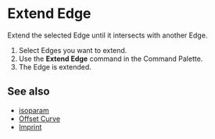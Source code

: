 
# Extend Edge

<Reference shortcut="" command="Extend Edge" button="" />

Extend the selected Edge until it intersects with another Edge.

1. Select Edges you want to extend.
2. Use the **Extend Edge** command in the Command Palette.
3. The Edge is extended.

<VideoPlayer fileName="extend-edge"/>

## See also
- [isoparam](./isoparam)
- [Offset Curve](./offset-curve)
- [Imprint](./imprint)
